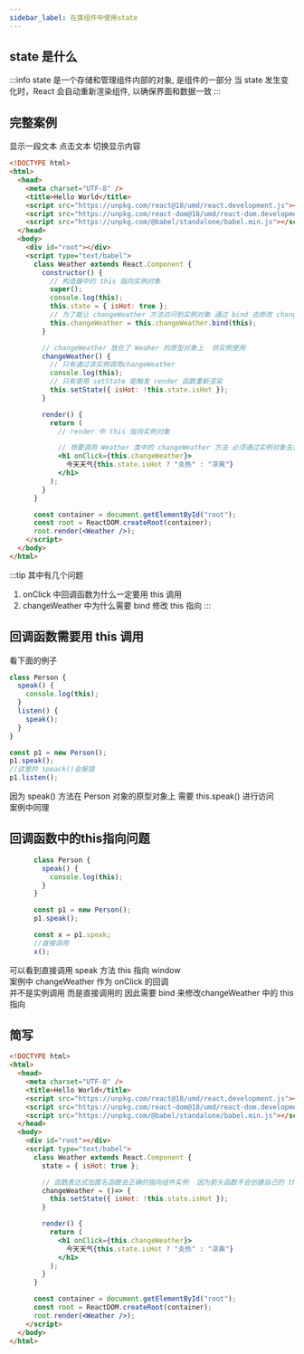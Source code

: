 ```yaml
---
sidebar_label: 在类组件中使用state
---
```

## state 是什么

:::info
state 是一个存储和管理组件内部的对象, 是组件的一部分
当 state 发生变化时，React 会自动重新渲染组件, 以确保界面和数据一致
:::


## 完整案例

显示一段文本 点击文本 切换显示内容

```html
<!DOCTYPE html>
<html>
  <head>
    <meta charset="UTF-8" />
    <title>Hello World</title>
    <script src="https://unpkg.com/react@18/umd/react.development.js"></script>
    <script src="https://unpkg.com/react-dom@18/umd/react-dom.development.js"></script>
    <script src="https://unpkg.com/@babel/standalone/babel.min.js"></script>
  </head>
  <body>
    <div id="root"></div>
    <script type="text/babel">
      class Weather extends React.Component {
        constructor() {
          // 构造器中的 this 指向实例对象
          super();
          console.log(this);
          this.state = { isHot: true };
          // 为了能让 changeWeather 方法访问到实例对象 通过 bind 去修改 changeWeather 中的 this 指向
          this.changeWeather = this.changeWeather.bind(this);
        }

        // changeWeather 放在了 Weaher 的原型对象上  供实例使用
        changeWeather() {
          // 只有通过该实例调用changeWeather
          console.log(this);
          // 只有使用 setState 能触发 render 函数重新渲染
          this.setState({ isHot: !this.state.isHot });
        }

        render() {
          return (
            // render 中 this 指向实例对象

            // 想要调用 Weather 类中的 changeWeather 方法 必须通过实例对象去调用 ，否则找不到该方法
            <h1 onClick={this.changeWeather}>
              今天天气{this.state.isHot ? "炎热" : "凉爽"}
            </h1>
          );
        }
      }

      const container = document.getElementById("root");
      const root = ReactDOM.createRoot(container);
      root.render(<Weather />);
    </script>
  </body>
</html>
```

:::tip
其中有几个问题

1. onClick 中回调函数为什么一定要用 this 调用
2. changeWeather 中为什么需要 bind 修改 this 指向
:::

## 回调函数需要用 this 调用

看下面的例子

```js
class Person {
  speak() {
    console.log(this);
  }
  listen() {
    speak();
  }
}

const p1 = new Person();
p1.speak();
//这里的 speack()会报错
p1.listen();

```

因为 speak() 方法在 Person 对象的原型对象上 
需要 this.speak() 进行访问  
案例中同理


## 回调函数中的this指向问题
```js
      class Person {
        speak() {
          console.log(this);
        }
      }

      const p1 = new Person();
      p1.speak();

      const x = p1.speak;
      //直接调用
      x();
```
可以看到直接调用 speak 方法 this 指向 window    
案例中 changeWeather 作为 onClick 的回调    
并不是实例调用 而是直接调用的  因此需要 bind 来修改changeWeather 中的 this 指向

## 简写
```html
<!DOCTYPE html>
<html>
  <head>
    <meta charset="UTF-8" />
    <title>Hello World</title>
    <script src="https://unpkg.com/react@18/umd/react.development.js"></script>
    <script src="https://unpkg.com/react-dom@18/umd/react-dom.development.js"></script>
    <script src="https://unpkg.com/@babel/standalone/babel.min.js"></script>
  </head>
  <body>
    <div id="root"></div>
    <script type="text/babel">
      class Weather extends React.Component {
        state = { isHot: true };

        // 函数表达式加匿名函数会正确的指向组件实例  因为箭头函数不会创建自己的 this 指向 而是直接继承当前上下文的 this 值
        changeWeather = ()=> {
          this.setState({ isHot: !this.state.isHot });
        }

        render() {
          return (
            <h1 onClick={this.changeWeather}>
              今天天气{this.state.isHot ? "炎热" : "凉爽"}
            </h1>
          );
        }
      }

      const container = document.getElementById("root");
      const root = ReactDOM.createRoot(container);
      root.render(<Weather />);
    </script>
  </body>
</html>

```


